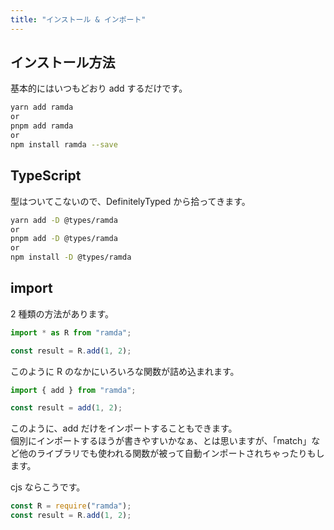 ```yaml
---
title: "インストール & インポート"
---
```


## インストール方法

基本的にはいつもどおり add するだけです。

```sh
yarn add ramda
or
pnpm add ramda
or
npm install ramda --save
```

## TypeScript

型はついてこないので、DefinitelyTyped から拾ってきます。

```sh
yarn add -D @types/ramda
or
pnpm add -D @types/ramda
or
npm install -D @types/ramda
```

## import

2 種類の方法があります。

```ts
import * as R from "ramda";

const result = R.add(1, 2);
```

このように R のなかにいろいろな関数が詰め込まれます。

```ts
import { add } from "ramda";

const result = add(1, 2);
```

このように、add だけをインポートすることもできます。  
個別にインポートするほうが書きやすいかなぁ、とは思いますが、「match」など他のライブラリでも使われる関数が被って自動インポートされちゃったりもします。

cjs ならこうです。

```js
const R = require("ramda");
const result = R.add(1, 2);
```

